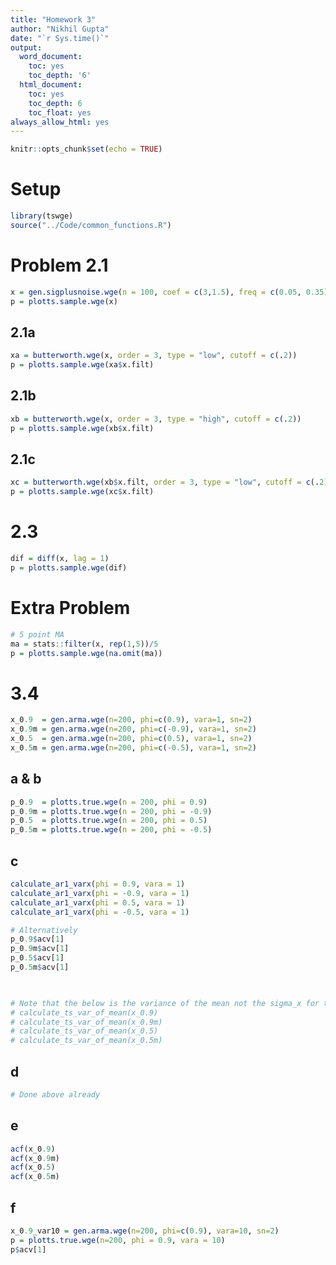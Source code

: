 ```yaml
---
title: "Homework 3"
author: "Nikhil Gupta"
date: "`r Sys.time()`"
output:
  word_document:
    toc: yes
    toc_depth: '6'
  html_document:
    toc: yes
    toc_depth: 6
    toc_float: yes
always_allow_html: yes
---
```


```r
knitr::opts_chunk$set(echo = TRUE)
```

# Setup

```r
library(tswge)
source("../Code/common_functions.R")
```


# Problem 2.1


```r
x = gen.sigplusnoise.wge(n = 100, coef = c(3,1.5), freq = c(0.05, 0.35), psi = c(0, 2))
p = plotts.sample.wge(x)
```

## 2.1a
```r
xa = butterworth.wge(x, order = 3, type = "low", cutoff = c(.2))
p = plotts.sample.wge(xa$x.filt)
```


## 2.1b
```r
xb = butterworth.wge(x, order = 3, type = "high", cutoff = c(.2))
p = plotts.sample.wge(xb$x.filt)
```

## 2.1c
```r
xc = butterworth.wge(xb$x.filt, order = 3, type = "low", cutoff = c(.2))
p = plotts.sample.wge(xc$x.filt)
```

# 2.3
```r
dif = diff(x, lag = 1)
p = plotts.sample.wge(dif)
```

# Extra Problem

```r
# 5 point MA
ma = stats::filter(x, rep(1,5))/5
p = plotts.sample.wge(na.omit(ma))
```


# 3.4

```r
x_0.9  = gen.arma.wge(n=200, phi=c(0.9), vara=1, sn=2)
x_0.9m = gen.arma.wge(n=200, phi=c(-0.9), vara=1, sn=2)
x_0.5  = gen.arma.wge(n=200, phi=c(0.5), vara=1, sn=2)
x_0.5m = gen.arma.wge(n=200, phi=c(-0.5), vara=1, sn=2)
```

## a & b

```r
p_0.9  = plotts.true.wge(n = 200, phi = 0.9)
p_0.9m = plotts.true.wge(n = 200, phi = -0.9)
p_0.5  = plotts.true.wge(n = 200, phi = 0.5)
p_0.5m = plotts.true.wge(n = 200, phi = -0.5)

```

## c

```r
calculate_ar1_varx(phi = 0.9, vara = 1)
calculate_ar1_varx(phi = -0.9, vara = 1)
calculate_ar1_varx(phi = 0.5, vara = 1)
calculate_ar1_varx(phi = -0.5, vara = 1)

# Alternatively
p_0.9$acv[1]
p_0.9m$acv[1]
p_0.5$acv[1]
p_0.5m$acv[1]

 

# Note that the below is the variance of the mean not the sigma_x for the realixation
# calculate_ts_var_of_mean(x_0.9)
# calculate_ts_var_of_mean(x_0.9m)
# calculate_ts_var_of_mean(x_0.5)
# calculate_ts_var_of_mean(x_0.5m)
```

## d

```r
# Done above already
```

## e

```r
acf(x_0.9)
acf(x_0.9m)
acf(x_0.5)
acf(x_0.5m)
```

## f

```r
x_0.9_var10 = gen.arma.wge(n=200, phi=c(0.9), vara=10, sn=2)
p = plotts.true.wge(n=200, phi = 0.9, vara = 10)
p$acv[1]
```